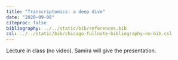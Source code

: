 ```yaml
---
title: "Transcriptomics: a deep dive"
date: "2020-09-08"
citeproc: false
bibliography: ../../static/bib/references.bib
csl: ../../static/bib/chicago-fullnote-bibliography-no-bib.csl
---
```


Lecture in class (no video). Samira will give the presentation. 




